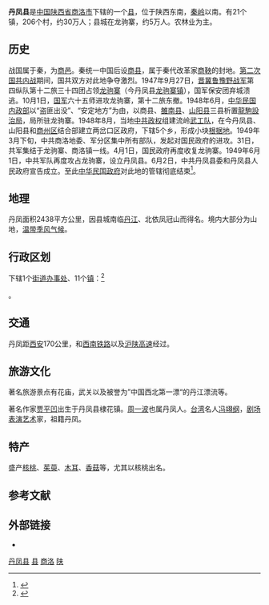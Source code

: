 {{主条目消歧义|'''丹凤县'''亦可指[[越南|越南]][[河内市|河内市]]下辖的一个县，请参见：'''[[丹鳳縣_(越南)|丹鳳縣 (越南)]]'''。}}
{{Infobox China County
|Belong = [[陕西省|陕西省]][[商洛市|商洛市]]
}}

'''丹凤县'''是[[中国|中国]][[陕西省|陕西省]][[商洛市|商洛市]]下辖的一个[[县|县]]，位于陕西东南，[[秦岭|秦岭]]以南。有21个镇，206个村，约30万人；县城在龙驹寨，约5万人。农林业为主。

==历史==
战国属于秦，为[[商邑|商邑]]。秦统一中国后设[[商县|商县]]，属于秦代改革家[[商鞅|商鞅]]的封地。[[第二次国共内战|第二次国共内战]]期间，国共双方对此地争夺激烈。1947年9月27日，[[晋冀鲁豫野战军|晋冀鲁豫野战军]]第四纵队第十二旅三十四团占领[[龙驹寨|龙驹寨]]（今丹凤县[[龙驹寨镇|龙驹寨镇]]），国军保安团弃城溃逃。10月1日，[[国民革命军|国军]]六十五师进攻龙驹寨，第十二旅东撤。1948年6月，[[中华民国内政部|中华民国内政部]]以“盗匪出没”、“安定地方”为由，以商县、[[雒南县|雒南县]]、[[山阳县|山阳县]]三县析置[[龍駒設治局|龍駒設治局]]，局所驻龙驹寨。1948年8月，当地[[中共政权|中共政权]]组建流岭[[武工队|武工队]]，在今丹凤县、山阳县和[[商州区|商州区]]结合部建立两岔口区政府，下辖5个乡，形成小块[[根据地|根据地]]。1949年3月下旬，中共商洛地委、军分区集中所有部队，发起对国民政府的进攻。31日，共军集结于龙驹寨、商洛镇一线。4月1日，国民政府再度收复龙驹寨。1949年6月1日，中共军队再度攻占龙驹寨，设立丹凤县。6月2日，中共丹凤县委和丹凤县人民政府宣告成立。至此[[中华民国政府|中华民国政府]]对此地的管辖彻底结束<ref>{{cite book|last=|first=|author=编者：商洛市地方志编纂委员会|authorlink=|coauthors=主编：杨建国、徐新荣，执行主编：陈道久等|editor=责任编辑：李江|others=|title=《商洛地区志》|origdate=|origyear=|origmonth=|url=http://www.sxsdq.cn/dqzlk/dfz_sxz/sldqz/201012/t20101217_284760.htm|edition=|series=|publisher=方志出版社|location=北京|language=Zh-hans|isbn=7-80192-728-1|oclc=|doi=|id=|pages=|chapter=第三章 战事纪要  第三节 解放商洛|chapterurl=|unified=|quote=|date=2006年6月|access-date=2014-12-02|archive-date=2016-03-04|archive-url=https://web.archive.org/web/20160304103506/http://www.sxsdq.cn/dqzlk/dfz_sxz/sldqz/201012/t20101217_284760.htm|dead-url=yes}}</ref>。

==地理==
丹凤面积2438平方公里，因县城南临[[丹江|丹江]]、北依凤冠山而得名。境内大部分为山地，[[温带季风气候|温带季风气候]]。

== 行政区划 ==
{{PAGENAMEBASE}}下辖1个[[街道办事处|街道办事处]]、11个[[镇|镇]]：<ref>{{PRC admin/ref sgc|61/10/22/000/000}}</ref>

{{PRC admin/children|61/10/22/000/000}}。

==交通==
丹凤距[[西安|西安]]170公里，{{中国国道名|312}}和{{rint|cn|rail}}[[西南铁路|西南铁路]]以及{{rint|cn|crh}}[[沪陕高速|沪陕高速]]经过。

==旅游文化==
著名旅游景点有花庙，武关以及被誉为”中国西北第一漂“的丹江漂流等。

著名作家[[贾平凹|贾平凹]]出生于丹凤县棣花镇。[[周一波|周一波]]也属丹凤人。[[台湾|台湾]]名人[[冯翊纲|冯翊纲]]，[[剧场|剧场]][[表演艺术|表演艺术]]家，祖籍丹凤。

==特产==
盛产[[核桃|核桃]]、[[茱萸|茱萸]]、[[木耳|木耳]]、[[香菇|香菇]]等，尤其以核桃出名。

== 参考文献 ==
{{reflist}}

== 外部链接 ==
* {{Official website|http://www.danfeng.gov.cn/|name=丹凤县人民政府}}

{{丹凤县行政区划}}
{{商洛市行政区划}}
{{陕西行政区划}}
{{国家级贫困县|前}}

[[Category:丹凤县|]]
[[Category:商洛区县|县]]
[[Category:陕西省县份|商洛]]
[[Category:原国家级贫困县|陕]]